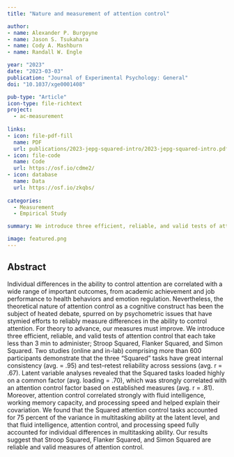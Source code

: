 ```yaml
---
title: "Nature and measurement of attention control"

author:
- name: Alexander P. Burgoyne
- name: Jason S. Tsukahara
- name: Cody A. Mashburn
- name: Randall W. Engle

year: "2023"
date: "2023-03-03"
publication: "Journal of Experimental Psychology: General"
doi: "10.1037/xge0001408"

pub-type: "Article"
icon-type: file-richtext
project:
  - ac-measurement
  
links:
- icon: file-pdf-fill
  name: PDF
  url: publications/2023-jepg-squared-intro/2023-jepg-squared-intro.pdf
- icon: file-code
  name: Code
  url: https://osf.io/cdme2/
- icon: database
  name: Data
  url: https://osf.io/zkqbs/
  
categories:
  - Measurement
  - Empirical Study

summary: We introduce three efficient, reliable, and valid tests of attention control that each take less than three minutes to administer; Stroop Squared, Flanker Squared, and Simon Squared. Our results suggest that Stroop Squared, Flanker Squared, and Simon Squared are reliable and valid indicators of attention control.

image: featured.png
---
```


## Abstract

Individual differences in the ability to control attention are correlated with a wide range of important outcomes, from academic achievement and job performance to health behaviors and emotion regulation. Nevertheless, the theoretical nature of attention control as a cognitive construct has been the subject of heated debate, spurred on by psychometric issues that have stymied efforts to reliably measure differences in the ability to control attention. For theory to advance, our measures must improve. We introduce three efficient, reliable, and valid tests of attention control that each take less than 3 min to administer; Stroop Squared, Flanker Squared, and Simon Squared. Two studies (online and in-lab) comprising more than 600 participants demonstrate that the three “Squared” tasks have great internal consistency (avg. = .95) and test–retest reliability across sessions (avg. r = .67). Latent variable analyses revealed that the Squared tasks loaded highly on a common factor (avg. loading = .70), which was strongly correlated with an attention control factor based on established measures (avg. r = .81). Moreover, attention control correlated strongly with fluid intelligence, working memory capacity, and processing speed and helped explain their covariation. We found that the Squared attention control tasks accounted for 75 percent of the variance in multitasking ability at the latent level, and that fluid intelligence, attention control, and processing speed fully accounted for individual differences in multitasking ability. Our results suggest that Stroop Squared, Flanker Squared, and Simon Squared are reliable and valid measures of attention control.
